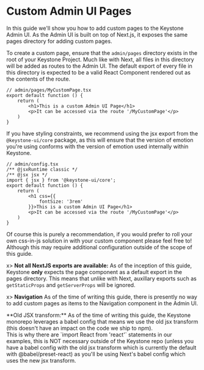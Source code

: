 
# Custom Admin UI Pages

In this guide we'll show you how to add custom pages to the Keystone Admin UI.
As the Admin UI is built on top of Next.js, it exposes the same pages directory for adding custom pages.

To create a custom page, ensure that the `admin/pages` directory exists in the root of your Keystone Project.
Much like with Next, all files in this directory will be added as routes to the Admin UI.
The default export of every file in this directory is expected to be a valid React Component rendered out as the contents of the route.

```tsx
// admin/pages/MyCustomPage.tsx
export default function () {
    return (
        <h1>This is a custom Admin UI Page</h1>
        <p>It can be accessed via the route '/MyCustomPage'</p>
    )
}
```

If you have styling constraints, we recommend using the jsx export from the `@keystone-ui/core` package, as this will ensure that the version of emotion you're using conforms with the version of emotion used internally within Keystone.

```tsx
// admin/config.tsx
/** @jsxRuntime classic */
/** @jsx jsx */
import { jsx } from '@keystone-ui/core';
export default function () {
    return (
        <h1 css={{
            fontSize: '3rem'
        }}>This is a custom Admin UI Page</h1>
        <p>It can be accessed via the route '/MyCustomPage'</p>
    )
}
```

Of course this is purely a recommendation, if you would prefer to roll your own css-in-js solution in with your custom component please feel free to! Although this may require additional configuration outside of the scope of this guide.

x> **Not all NextJS exports are available:** As of the inception of this guide, Keystone **only** expects the page component as a default export in the pages directory. This means that unlike with Next, auxillary exports such as `getStaticProps` and `getServerProps` will be ignored.

x> **Navigation** As of the time of writing this guide, there is presently no way to add custom pages as items to the Navigation component in the Admin UI.

<Alert look="warn">
    **Old JSX transform:** As of the time of writing this guide, the Keystone monorepo leverages a babel config that means we use the old jsx transform (this doesn't have an impact on the code we ship to npm).
    <br/>
    This is why there are `import React from 'react'` statements in our examples, this is NOT necessary outside of the Keystone repo (unless you have a babel config with the old jsx transform which is currently the default with @babel/preset-react) as you'll be using Next's babel config which uses the new jsx transform.
</Alert>

